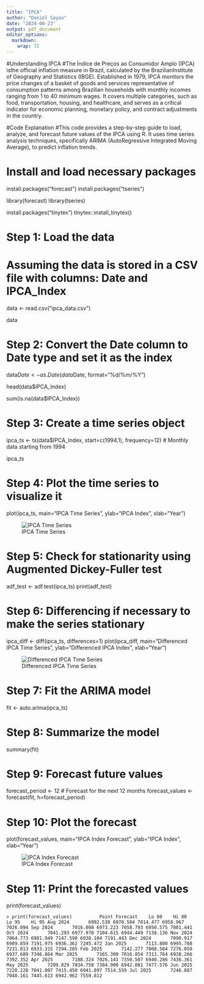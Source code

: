 ---
title: "IPCA"
author: "Daniel Sayao"
date: "2024-08-23"
output: pdf_document
editor_options: 
  markdown: 
    wrap: 72
---

#Understanding IPCA #The Índice de Preços ao Consumidor Amplo (IPCA) isthe official inflation measure in Brazil, calculated by the BrazilianInstitute of Geography and Statistics (IBGE). Established in 1979, IPCA monitors the price changes of a basket of goods and services representative of consumption patterns among Brazilian households with monthly incomes ranging from 1 to 40 minimum wages. It covers multiple categories, such as food, transportation, housing, and healthcare, and serves as a critical indicator for economic planning, monetary policy, and contract adjustments in the country.

#Code Explanation #This code provides a step-by-step guide to load, analyze, and forecast future values of the IPCA using R. It uses time series analysis techniques, specifically ARIMA (AutoRegressive Integrated Moving Average), to predict inflation trends.

# Install and load necessary packages

install.packages("forecast") install.packages("tseries")

library(forecast) library(tseries)

install.packages("tinytex")
tinytex::install_tinytex()

# Step 1: Load the data

# Assuming the data is stored in a CSV file with columns: Date and IPCA_Index

data \<- read.csv("ipca_data.csv")

data

# Step 2: Convert the Date column to Date type and set it as the index

data$Date <- as.Date(data$Date, format="%d/%m/%Y")

head(data\$IPCA_Index)

sum(is.na(data\$IPCA_Index))

# Step 3: Create a time series object

ipca_ts \<- ts(data\$IPCA_Index, start=c(1994,1), frequency=12) \#
Monthly data starting from 1994

ipca_ts

# Step 4: Plot the time series to visualize it

plot(ipca_ts, main="IPCA Time Series", ylab="IPCA Index", xlab="Year")

![IPCA Time Series](IPCA TIME SERIES.png)

# Step 5: Check for stationarity using Augmented Dickey-Fuller test

adf_test \<- adf.test(ipca_ts) print(adf_test)

# Step 6: Differencing if necessary to make the series stationary

ipca_diff \<- diff(ipca_ts, differences=1) plot(ipca_diff,
main="Differenced IPCA Time Series", ylab="Differenced IPCA Index",
xlab="Year")

![Differenced IPCA Time Series](Differenced IPCA Time Series.png)

# Step 7: Fit the ARIMA model

fit \<- auto.arima(ipca_ts)

# Step 8: Summarize the model

summary(fit)

# Step 9: Forecast future values

forecast_period \<- 12 \# Forecast for the next 12 months
forecast_values \<- forecast(fit, h=forecast_period)

# Step 10: Plot the forecast

plot(forecast_values, main="IPCA Index Forecast", ylab="IPCA Index",
xlab="Year")

![IPCA Index Forecast](IPCA Index Forecast.png)

# Step 11: Print the forecasted values

print(forecast_values)

```         
> print(forecast_values)          Point Forecast    Lo 80    Hi 80    Lo 95    Hi 95 Aug 2024       6992.530 6970.584 7014.477 6958.967 7026.094 Sep 2024       7016.008 6973.223 7058.793 6950.575 7081.441 Oct 2024       7041.293 6977.970 7104.615 6944.449 7138.136 Nov 2024       7064.773 6981.949 7147.598 6938.104 7191.443 Dec 2024       7090.917 6989.859 7191.975 6936.362 7245.472 Jan 2025       7113.800 6995.788 7231.813 6933.315 7294.285 Feb 2025       7142.277 7008.504 7276.050 6937.689 7346.864 Mar 2025       7165.309 7016.854 7313.764 6938.266 7392.352 Apr 2025       7188.324 7026.141 7350.507 6940.286 7436.361 May 2025       7209.829 7034.758 7384.900 6942.081 7477.576 Jun 2025       7228.228 7041.007 7415.450 6941.897 7514.559 Jul 2025       7246.887 7048.161 7445.613 6942.962 7550.812
```
